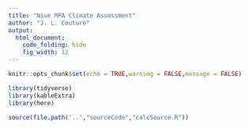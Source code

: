 ```yaml
---
title: "Niue MPA Climate Assessment"
author: "J. L. Couture"
output:
  html_document:
    code_folding: hide
    fig_width: 12
---
```


```r

knitr::opts_chunk$set(echo = TRUE,warning = FALSE,message = FALSE)

library(tidyverse)
library(kableExtra)
library(here)

source(file.path('..',"sourceCode","calcSource.R"))

```

